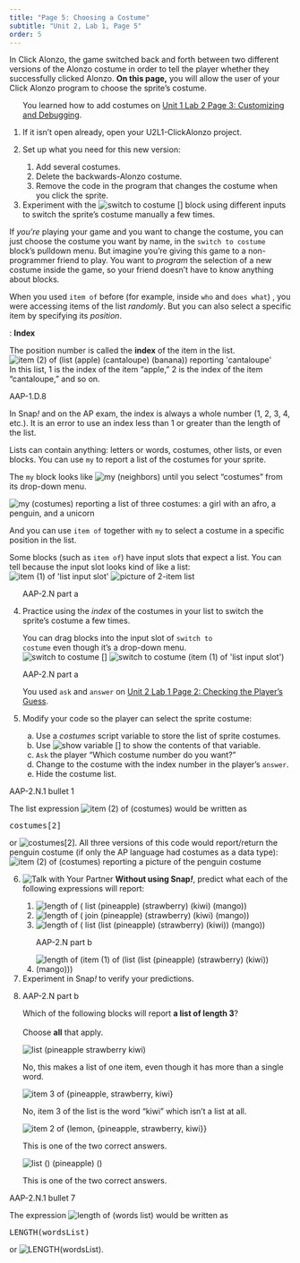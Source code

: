 ```yaml
---
title: "Page 5: Choosing a Costume"
subtitle: "Unit 2, Lab 1, Page 5"
order: 5
---
```


::: learn
<p>In Click Alonzo, the game switched back and forth between two different versions of the Alonzo costume in order to tell the player whether they successfully clicked Alonzo. <strong>On this page,</strong> you will allow the user of your Click Alonzo program to choose the sprite's costume.</p>
:::

::: {#first .forYouToDo}
<ol>

::: sidenote
You learned how to add costumes on <a href="/unit-1/lab-2/3-customizing.html" title="Unit 1 Lab 2 Page 3: Customizing and Debugging">Unit 1 Lab 2 Page 3: Customizing and Debugging</a>.
:::

<li>If it isn't open already, open your U2L1-ClickAlonzo project.</li>

<li>

Set up what you need for this new version:

<ol>

<li>Add several costumes.</li>

<li>Delete the backwards-Alonzo costume.</li>

<li>Remove the code in the program that changes the costume when you click the sprite.</li>

</ol>

</li>

<li>Experiment with the <img src="/img/blocks/switch-to-costume.png" title="switch to costume []" alt="switch to costume []" class="inline nopadtb"/> block using different inputs to switch the sprite's costume manually a few times.</li>

</ol>
:::

::: takeNote
If <em>you're</em> playing your game and you want to change the costume, you can just choose the costume you want by name, in the <code>switch to costume</code> block's pulldown menu. But imagine you're giving this game to a non-programmer friend to play. You want to <em>program</em> the selection of a new costume inside the game, so your friend doesn't have to know anything about blocks.
:::

<p>When you used <code>item of</code> before (for example, inside <code>who</code> and <code>does what</code>) , you were accessing items of the list <em>randomly</em>. But you can also select a specific item by specifying its <em>position</em>.</p>

::: vocabFullWidth
: <strong>Index</strong>

<p>The position number is called the <strong>index</strong> of the item in the list. <br /> <img src="/img/3-lists/item-2-of-list-reporting.png" title="item (2) of (list (apple) (cantaloupe) (banana)) reporting &apos;cantaloupe&apos;" alt="item (2) of (list (apple) (cantaloupe) (banana)) reporting &apos;cantaloupe&apos;" class="indent"/><br /> In this list, 1 is the index of the item "apple," 2 is the index of the item "cantaloupe," and so on.</p>

::: comment
AAP-1.D.8
:::

<p>In Snap<em>!</em> and on the AP exam, the index is always a whole number (1, 2, 3, 4, etc.). It is an error to use an index less than 1 or greater than the length of the list.</p>
:::

<p>

<!--<img class="imageRight" src="/img/2-complexity/my-menu.png" alt="my (neighbors) with drop-down menu open showing: neighbors, self, other sprites, clones, parts, anchor, stage, children, parent, name, costumes, sounds, dangling?, draggable?, rotation x, rotation y, center x, center y" title="my (neighbors) with drop-down menu open showing: neighbors, self, other sprites, clones, parts, anchor, stage, children, parent, name, costumes, sounds, dangling?, draggable?, rotation x, rotation y, center x, center y" />-->

Lists can contain anything: letters or words, costumes, other lists, or even blocks. You can use <code>my</code> to report a list of the costumes for your sprite.<br />

::: sidenote
The <code>my</code> block looks like <img src="/img/blocks/my-neighbors.png" title="my (neighbors)" alt="my (neighbors)" class="inline"/> until you select "costumes" from its drop-down menu.
:::

<img src="/img/2-complexity/my-costumes-reporting.png" title="my (costumes) reporting a list of three costumes: a girl with an afro, a penguin, and a unicorn" alt="my (costumes) reporting a list of three costumes: a girl with an afro, a penguin, and a unicorn" class="indent"/>

</p>

<p>And you can use <code>item of</code> together with <code>my</code> to select a costume in a specific position in the list.</p>

::: endnote
Some blocks (such as <code>item of</code>) have input slots that expect a list. You can tell because the input slot looks kind of like a list:<br /> <img src="/img/blocks/item.png" title="item (1) of &apos;list input slot&apos;" alt="item (1) of &apos;list input slot&apos;" class="indent"/> <img src="/img/2-complexity/listpic.png" alt="picture of 2-item list" class="indent"/>
:::

::: forYouToDo
<ol start="4">

::: comment
AAP-2.N part a
:::

<li>

Practice using the <em>index</em> of the costumes in your list to switch the sprite's costume a few times.

::: narrower
<p>You can drag blocks into the input slot of <code>switch to costume</code> even though it's a drop-down menu.<br /> <img src="/img/blocks/switch-to-costume.png" title="switch to costume []" alt="switch to costume []" class="indent"/> <img src="/img/2-complexity/switch-to-costume(item-of).png" title="switch to costume (item (1) of &apos;list input slot&apos;)" alt="switch to costume (item (1) of &apos;list input slot&apos;)" class="indent"/></p>
:::

</li>

::: comment
AAP-2.N part a
:::

::: sidenote
You used <code>ask</code> and <code>answer</code> on <a href="/unit-2/lab-1/2-checking-player-guess.html" title="">Unit 2 Lab 1 Page 2: Checking the Player's Guess</a>.
:::

<li>

Modify your code so the player can select the sprite costume:

<ol type="a">

<li>Use a <var>costumes</var> script variable to store the list of sprite costumes.</li>

<li>Use <img src="/img/blocks/show-variable-full-size.png" title="show variable []" alt="show variable []" class="inline nopadtb"/> to show the contents of that variable.</li>

<li><code>Ask</code> the player "Which costume number do you want?"</li>

<li>Change to the costume with the index number in the player's <code>answer</code>.</li>

<li>Hide the costume list.</li>

</ol>

</li>

</ol>
:::

::: examFullWidth
::: comment
AAP-2.N.1 bullet 1
:::

::: pseudop
The list expression <img src="/img/2-complexity/item-2-of-costumes.png" title="item (2) of (costumes)" alt="item (2) of (costumes)" class="inline"/> would be written as

```{=html}
<pre class="inline">costumes[2]</pre>
```
or <img src="/img/2-complexity/accessing-blocktran.png" title="costumes[2]" alt="costumes[2]" class="inline"/>. All three versions of this code would report/return the penguin costume (if only the AP language had costumes as a data type):<br /> <img src="/img/2-complexity/item-2-of-costumes-reporting-penguin.png" title="item (2) of (costumes) reporting a picture of the penguin costume" alt="item (2) of (costumes) reporting a picture of the penguin costume" class="indent"/>
:::
:::

::: forYouToDo
<ol start="6">

<li>

<img src="/img/icons/talk-with-your-partner.png" title="Talk with Your Partner" alt="Talk with Your Partner" class="inline"/> <strong>Without using Snap<em>!</em></strong>, predict what each of the following expressions will report:

<ol>

<li><img src="/img/2-complexity/list-length-quiz-list.png" title="length of ( list (pineapple) (strawberry) (kiwi) (mango))" alt="length of ( list (pineapple) (strawberry) (kiwi) (mango))" class="inline"/></li>

<li><img src="/img/2-complexity/list-length-quiz-join.png" title="length of ( join (pineapple) (strawberry) (kiwi) (mango))" alt="length of ( join (pineapple) (strawberry) (kiwi) (mango))" class="inline"/></li>

<li><img src="/img/2-complexity/list-length-quiz-nested.png" title="length of ( list (list (pineapple) (strawberry) (kiwi)) (mango))" alt="length of ( list (list (pineapple) (strawberry) (kiwi)) (mango))" class="inline"/></li>

::: comment
AAP-2.N part b
:::

<li><img src="/img/2-complexity/list-length-quiz-item-of-nested.png" title="length of (item (1) of (list (list (pineapple) (strawberry) (kiwi)) (mango)))" alt="length of (item (1) of (list (list (pineapple) (strawberry) (kiwi)) (mango)))" class="inline"/></li>

</ol>

</li>

<li>Experiment in Snap<em>!</em> to verify your predictions.</li>

<li>

<!-- Question 1-->

::: {.assessment-data type="multiplechoice" identifier="length2" hasinlinefeedback="true" maxchoices="3" responseidentifier="ri1" shuffle="true"}
::: prompt
<p>

::: comment
AAP-2.N part b
:::

Which of the following blocks will report <strong>a list of length 3</strong>?<br /><br /> Choose <strong>all</strong> that apply.

</p>
:::

::: {.choice identifier="c1"}
::: text
<img src="/img/3-lists/check1length2c1.png" title="list (pineapple strawberry kiwi)" alt="list (pineapple strawberry kiwi)" border="0"/>
:::

::: feedback
No, this makes a list of one item, even though it has more than a single word.
:::
:::

::: {.choice identifier="c2"}
::: text
<img src="/img/3-lists/check1length2c4.png" title="item 3 of {pineapple, strawberry, kiwi}" alt="item 3 of {pineapple, strawberry, kiwi}" border="0"/>
:::

::: feedback
No, item 3 of the list is the word "kiwi" which isn't a list at all.
:::
:::

::: {.choice identifier="c3"}
::: text
<img src="/img/3-lists/check1length2c5.png" title="item 2 of {lemon, {pineapple, strawberry, kiwi}}" alt="item 2 of {lemon, {pineapple, strawberry, kiwi}}" border="0"/>
:::

::: feedback
This is one of the two correct answers.
:::
:::

::: {.choice identifier="c4"}
::: text
<img src="/img/3-lists/check1length2c7.png" title="list () (pineapple) ()" alt="list () (pineapple) ()" border="0"/>
:::

::: feedback
This is one of the two correct answers.
:::
:::

::: {.responseDeclaration identifier="ri1"}
::: {.correctResponse identifier="c3"}
:::

::: {.correctResponse identifier="c4"}
:::
:::
:::

</li>

</ol>
:::

::: examFullWidth
::: comment
AAP-2.N.1 bullet 7
:::

::: pseudop
The expression <img src="/img/2-complexity/example-length.png" title="length of (words list)" alt="length of (words list)" class="inline"/> would be written as

```{=html}
<pre class="inline">LENGTH(wordsList)</pre>
```
or <img src="/img/2-complexity/length-blocktran.png" title="LENGTH(wordsList)" alt="LENGTH(wordsList)" class="inline"/>.
:::
:::

</body>

</html>
